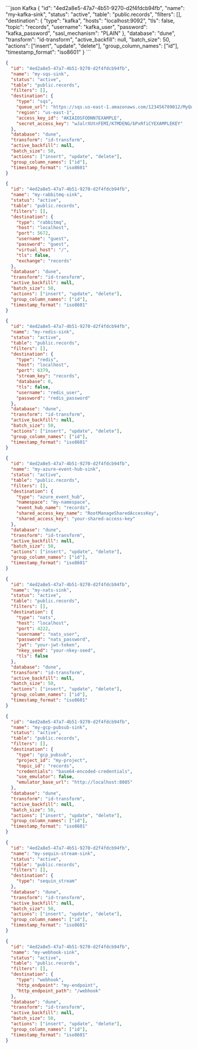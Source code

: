 <ResponseExample>
```json Kafka
{
  "id": "4ed2a8e5-47a7-4b51-9270-d2f4fdcb94fb",
  "name": "my-kafka-sink",
  "status": "active",
  "table": "public.records",
  "filters": [],
  "destination": {
    "type": "kafka",
    "hosts": "localhost:9092",
    "tls": false,
    "topic": "records",
    "username": "kafka_user",
    "password": "kafka_password",
    "sasl_mechanism": "PLAIN"
  },
  "database": "dune",
  "transform": "id-transform",
  "active_backfill": null,
  "batch_size": 50,
  "actions": ["insert", "update", "delete"],
  "group_column_names": ["id"],
  "timestamp_format": "iso8601"
}
```

```json SQS
{
  "id": "4ed2a8e5-47a7-4b51-9270-d2f4fdcb94fb",
  "name": "my-sqs-sink",
  "status": "active",
  "table": "public.records",
  "filters": [],
  "destination": {
    "type": "sqs",
    "queue_url": "https://sqs.us-east-1.amazonaws.com/123456789012/MyQueue",
    "region": "us-east-1",
    "access_key_id": "AKIAIOSFODNN7EXAMPLE",
    "secret_access_key": "wJalrXUtnFEMI/K7MDENG/bPxRfiCYEXAMPLEKEY"
  },
  "database": "dune",
  "transform": "id-transform",
  "active_backfill": null,
  "batch_size": 50,
  "actions": ["insert", "update", "delete"],
  "group_column_names": ["id"],
  "timestamp_format": "iso8601"
}
```

```json RabbitMQ
{
  "id": "4ed2a8e5-47a7-4b51-9270-d2f4fdcb94fb",
  "name": "my-rabbitmq-sink",
  "status": "active",
  "table": "public.records",
  "filters": [],
  "destination": {
    "type": "rabbitmq",
    "host": "localhost",
    "port": 5672,
    "username": "guest",
    "password": "guest",
    "virtual_host": "/",
    "tls": false,
    "exchange": "records"
  },
  "database": "dune",
  "transform": "id-transform",
  "active_backfill": null,
  "batch_size": 50,
  "actions": ["insert", "update", "delete"],
  "group_column_names": ["id"],
  "timestamp_format": "iso8601"
}
```

```json Redis
{
  "id": "4ed2a8e5-47a7-4b51-9270-d2f4fdcb94fb",
  "name": "my-redis-sink",
  "status": "active",
  "table": "public.records",
  "filters": [],
  "destination": {
    "type": "redis",
    "host": "localhost",
    "port": 6379,
    "stream_key": "records",
    "database": 0,
    "tls": false,
    "username": "redis_user",
    "password": "redis_password"
  },
  "database": "dune",
  "transform": "id-transform",
  "active_backfill": null,
  "batch_size": 50,
  "actions": ["insert", "update", "delete"],
  "group_column_names": ["id"],
  "timestamp_format": "iso8601"
}
```

```json Azure Event Hub
{
  "id": "4ed2a8e5-47a7-4b51-9270-d2f4fdcb94fb",
  "name": "my-azure-event-hub-sink",
  "status": "active",
  "table": "public.records",
  "filters": [],
  "destination": {
    "type": "azure_event_hub",
    "namespace": "my-namespace",
    "event_hub_name": "records",
    "shared_access_key_name": "RootManageSharedAccessKey",
    "shared_access_key": "your-shared-access-key"
  },
  "database": "dune",
  "transform": "id-transform",
  "active_backfill": null,
  "batch_size": 50,
  "actions": ["insert", "update", "delete"],
  "group_column_names": ["id"],
  "timestamp_format": "iso8601"
}
```

```json NATS
{
  "id": "4ed2a8e5-47a7-4b51-9270-d2f4fdcb94fb",
  "name": "my-nats-sink",
  "status": "active",
  "table": "public.records",
  "filters": [],
  "destination": {
    "type": "nats",
    "host": "localhost",
    "port": 4222,
    "username": "nats_user",
    "password": "nats_password",
    "jwt": "your-jwt-token",
    "nkey_seed": "your-nkey-seed",
    "tls": false
  },
  "database": "dune",
  "transform": "id-transform",
  "active_backfill": null,
  "batch_size": 50,
  "actions": ["insert", "update", "delete"],
  "group_column_names": ["id"],
  "timestamp_format": "iso8601"
}
```

```json GCP PubSub
{
  "id": "4ed2a8e5-47a7-4b51-9270-d2f4fdcb94fb",
  "name": "my-gcp-pubsub-sink",
  "status": "active",
  "table": "public.records",
  "filters": [],
  "destination": {
    "type": "gcp_pubsub",
    "project_id": "my-project",
    "topic_id": "records",
    "credentials": "base64-encoded-credentials",
    "use_emulator": false,
    "emulator_base_url": "http://localhost:8085"
  },
  "database": "dune",
  "transform": "id-transform",
  "active_backfill": null,
  "batch_size": 50,
  "actions": ["insert", "update", "delete"],
  "group_column_names": ["id"],
  "timestamp_format": "iso8601"
}
```

```json Sequin Stream
{
  "id": "4ed2a8e5-47a7-4b51-9270-d2f4fdcb94fb",
  "name": "my-sequin-stream-sink",
  "status": "active",
  "table": "public.records",
  "filters": [],
  "destination": {
    "type": "sequin_stream"
  },
  "database": "dune",
  "transform": "id-transform",
  "active_backfill": null,
  "batch_size": 50,
  "actions": ["insert", "update", "delete"],
  "group_column_names": ["id"],
  "timestamp_format": "iso8601"
}
```

```json Webhook
{
  "id": "4ed2a8e5-47a7-4b51-9270-d2f4fdcb94fb",
  "name": "my-webhook-sink",
  "status": "active",
  "table": "public.records",
  "filters": [],
  "destination": {
    "type": "webhook",
    "http_endpoint": "my-endpoint",
    "http_endpoint_path": "/webhook"
  },
  "database": "dune",
  "transform": "id-transform",
  "active_backfill": null,
  "batch_size": 50,
  "actions": ["insert", "update", "delete"],
  "group_column_names": ["id"],
  "timestamp_format": "iso8601"
}
```
</ResponseExample>